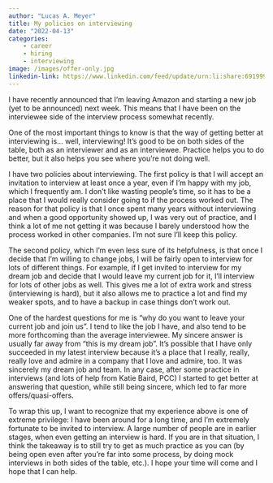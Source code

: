 ```yaml
---
author: "Lucas A. Meyer"
title: My policies on interviewing
date: "2022-04-13"
categories: 
    - career 
    - hiring
    - interviewing
image: /images/offer-only.jpg
linkedin-link: https://www.linkedin.com/feed/update/urn:li:share:6919995369711906816
---
```


I have recently announced that I'm leaving Amazon and starting a new job (yet to be announced) next week. This means that I have been on the interviewee side of the interview process somewhat recently. 

One of the most important things to know is that the way of getting better at interviewing is... well, interviewing! It's good to be on both sides of the table, both as an interviewer and as an interviewee. Practice helps you to do better, but it also helps you see where you're not doing well.

I have two policies about interviewing. The first policy is that I will accept an invitation to interview at least once a year, even if I'm happy with my job, which I frequently am. I don't like wasting people's time, so it has to be a place that I would really consider going to if the process worked out. The reason for that policy is that I once spent many years without interviewing and when a good opportunity showed up, I was very out of practice, and I think a lot of me not getting it was because I barely understood how the process worked in other companies. I'm not sure I'll keep this policy.

The second policy, which I'm even less sure of its helpfulness, is that once I decide that I'm willing to change jobs, I will be fairly open to interview for lots of different things. For example, if I get invited to interview for my dream job and decide that I would leave my current job for it, I'll interview for lots of other jobs as well. This gives me a lot of extra work and stress (interviewing is hard), but it also allows me to practice a lot and find my weaker spots, and to have a backup in case things don't work out.

One of the hardest questions for me is "why do you want to leave your current job and join us". I tend to like the job I have, and also tend to be more forthcoming than the average interviewee. My sincere answer is usually far away from "this is my dream job". It's possible that I have only succeeded in my latest interview because it's a place that I really, really, really love and admire in a company that I love and admire, too. It was sincerely my dream job and team. In any case, after some practice in interviews (and lots of help from Katie Baird, PCC) I started to get better at answering that question, while still being sincere, which led to far more offers/quasi-offers.

To wrap this up, I want to recognize that my experience above is one of extreme privilege: I have been around for a long time, and I'm extremely fortunate to be invited to interview. A large number of people are in earlier stages, when even getting an interview is hard. If you are in that situation, I think the takeaway is to still try to get as much practice as you can (by being open even after you're far into some process, by doing mock interviews in both sides of the table, etc.). I hope your time will come and I hope that I can help.

